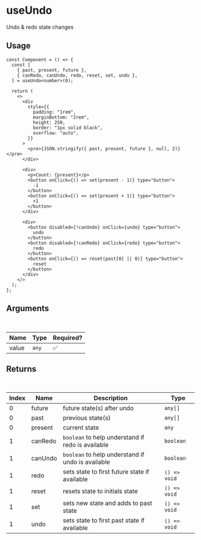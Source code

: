 # useUndo

Undo & redo state changes

## Usage

```tsx
const Component = () => {
  const [
    { past, present, future },
    { canRedo, canUndo, redo, reset, set, undo },
  ] = useUndo<number>(0);

  return (
    <>
      <div
        style={{
          padding: "1rem",
          marginBottom: "2rem",
          height: 250,
          border: "1px solid black",
          overflow: "auto",
        }}
      >
        <pre>{JSON.stringify({ past, present, future }, null, 2)}</pre>
      </div>

      <div>
        <p>Count: {present}</p>
        <button onClick={() => set(present - 1)} type="button">
          -1
        </button>
        <button onClick={() => set(present + 1)} type="button">
          +1
        </button>
      </div>

      <div>
        <button disabled={!canUndo} onClick={undo} type="button">
          undo
        </button>
        <button disabled={!canRedo} onClick={redo} type="button">
          redo
        </button>
        <button onClick={() => reset(past[0] || 0)} type="button">
          reset
        </button>
      </div>
    </>
  );
};
```

## Arguments

<br />

| Name  | Type  | Required? |
| ----- | ----- | --------- |
| value | `any` | ✅        |

## Returns

<br />

| Index | Name    | Description                                       | Type         |
| ----- | ------- | ------------------------------------------------- | ------------ |
| 0     | future  | future state(s) after undo                        | `any[]`      |
| 0     | past    | previous state(s)                                 | `any[]`      |
| 0     | present | current state                                     | `any`        |
| 1     | canRedo | `boolean` to help understand if redo is available | `boolean`    |
| 1     | canUndo | `boolean` to help understand if undo is available | `boolean`    |
| 1     | redo    | sets state to first future state if available     | `() => void` |
| 1     | reset   | resets state to initials state                    | `() => void` |
| 1     | set     | sets new state and adds to past state             | `() => void` |
| 1     | undo    | sets state to first past state if available       | `() => void` |
